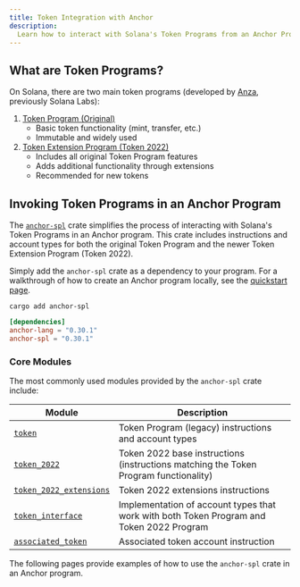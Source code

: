 ```yaml
---
title: Token Integration with Anchor
description:
  Learn how to interact with Solana's Token Programs from an Anchor Program.
---
```


## What are Token Programs?

On Solana, there are two main token programs (developed by
[Anza](https://www.anza.xyz/), previously Solana Labs):

1. [Token Program (Original)](https://github.com/solana-labs/solana-program-library/tree/master/token/program)
   - Basic token functionality (mint, transfer, etc.)
   - Immutable and widely used
2. [Token Extension Program (Token 2022)](https://github.com/solana-labs/solana-program-library/tree/master/token/program-2022)
   - Includes all original Token Program features
   - Adds additional functionality through extensions
   - Recommended for new tokens

## Invoking Token Programs in an Anchor Program

The [`anchor-spl`](https://github.com/coral-xyz/anchor/tree/v0.30.1/spl) crate
simplifies the process of interacting with Solana's Token Programs in an Anchor
program. This crate includes instructions and account types for both the
original Token Program and the newer Token Extension Program (Token 2022).

Simply add the `anchor-spl` crate as a dependency to your program. For a
walkthrough of how to create an Anchor program locally, see the
[quickstart page](/docs/quickstart/local).

```shell title="Terminal"
cargo add anchor-spl
```

```toml title="Cargo.toml"
[dependencies]
anchor-lang = "0.30.1"
anchor-spl = "0.30.1"
```

### Core Modules

The most commonly used modules provided by the `anchor-spl` crate include:

| Module                                                                                                    | Description                                                                              |
| --------------------------------------------------------------------------------------------------------- | ---------------------------------------------------------------------------------------- |
| [`token`](https://github.com/coral-xyz/anchor/blob/v0.30.1/spl/src/token.rs)                              | Token Program (legacy) instructions and account types                                    |
| [`token_2022`](https://github.com/coral-xyz/anchor/blob/v0.30.1/spl/src/token_2022.rs)                    | Token 2022 base instructions (instructions matching the Token Program functionality)     |
| [`token_2022_extensions`](https://github.com/coral-xyz/anchor/tree/v0.30.1/spl/src/token_2022_extensions) | Token 2022 extensions instructions                                                       |
| [`token_interface`](https://github.com/coral-xyz/anchor/blob/v0.30.1/spl/src/token_interface.rs)          | Implementation of account types that work with both Token Program and Token 2022 Program |
| [`associated_token`](https://github.com/coral-xyz/anchor/blob/v0.30.1/spl/src/associated_token.rs)        | Associated token account instruction                                                     |

The following pages provide examples of how to use the `anchor-spl` crate in an
Anchor program.
